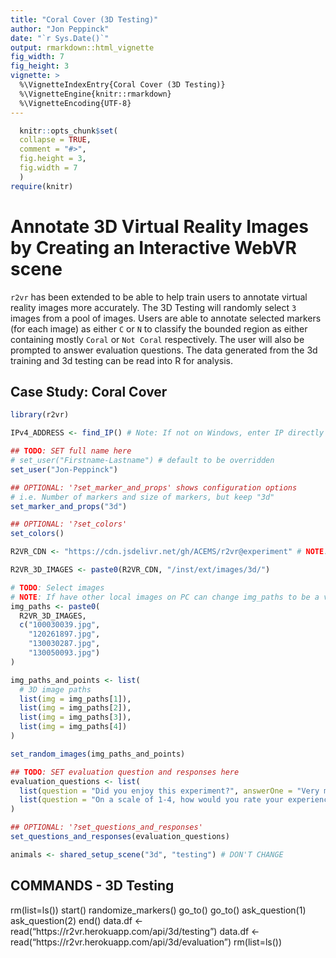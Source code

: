 ```yaml
---
title: "Coral Cover (3D Testing)"
author: "Jon Peppinck"
date: "`r Sys.Date()`"
output: rmarkdown::html_vignette
fig_width: 7
fig_height: 3
vignette: >
  %\VignetteIndexEntry{Coral Cover (3D Testing)}
  %\VignetteEngine{knitr::rmarkdown}
  %\VignetteEncoding{UTF-8}
---
```

  
```r
  knitr::opts_chunk$set(
  collapse = TRUE,
  comment = "#>",
  fig.height = 3,
  fig.width = 7
  )
require(knitr)
```
  
# Annotate 3D Virtual Reality Images by Creating an Interactive WebVR scene

`r2vr` has been extended to be able to help train users to annotate virtual reality images more accurately. The 3D Testing will randomly select `3` images from a pool of images. Users are able to annotate selected markers (for each image) as either `C` or `N` to classify the bounded region as either containing mostly `Coral` or `Not Coral` respectively. The user will also be prompted to answer evaluation questions. The data generated from the 3d training and 3d testing can be read into R for analysis.

## Case Study: Coral Cover

```r
library(r2vr)

IPv4_ADDRESS <- find_IP() # Note: If not on Windows, enter IP directly

## TODO: SET full name here
# set_user("Firstname-Lastname") # default to be overridden
set_user("Jon-Peppinck")

## OPTIONAL: '?set_marker_and_props' shows configuration options
# i.e. Number of markers and size of markers, but keep "3d"
set_marker_and_props("3d") 

## OPTIONAL: '?set_colors'
set_colors()

R2VR_CDN <- "https://cdn.jsdelivr.net/gh/ACEMS/r2vr@experiment" # NOTE: Subject to change

R2VR_3D_IMAGES <- paste0(R2VR_CDN, "/inst/ext/images/3d/")

# TODO: Select images
# NOTE: If have other local images on PC can change img_paths to be a vector of relative file location for the current working directory
img_paths <- paste0(
  R2VR_3D_IMAGES,
  c("100030039.jpg",
    "120261897.jpg",
    "130030287.jpg",
    "130050093.jpg")
)

img_paths_and_points <- list(
  # 3D image paths
  list(img = img_paths[1]),
  list(img = img_paths[2]),
  list(img = img_paths[3]),
  list(img = img_paths[4])
)

set_random_images(img_paths_and_points)

## TODO: SET evaluation question and responses here
evaluation_questions <- list(
  list(question = "Did you enjoy this experiment?", answerOne = "Very much", answerTwo = "Yes", answerThree = "A little", answerFour = "No"),
  list(question = "On a scale of 1-4, how would you rate your experience?", answerOne = "1", answerTwo = "2", answerThree = "3", answerFour = "4")
)

## OPTIONAL: '?set_questions_and_responses'
set_questions_and_responses(evaluation_questions)

animals <- shared_setup_scene("3d", "testing") # DON'T CHANGE
```

## COMMANDS - 3D Testing

rm(list=ls())
start()
randomize_markers()
go_to()
go_to()
ask_question(1)
ask_question(2)
end()
data.df <- read("https://r2vr.herokuapp.com/api/3d/testing")
data.df <- read("https://r2vr.herokuapp.com/api/3d/evaluation")
rm(list=ls())